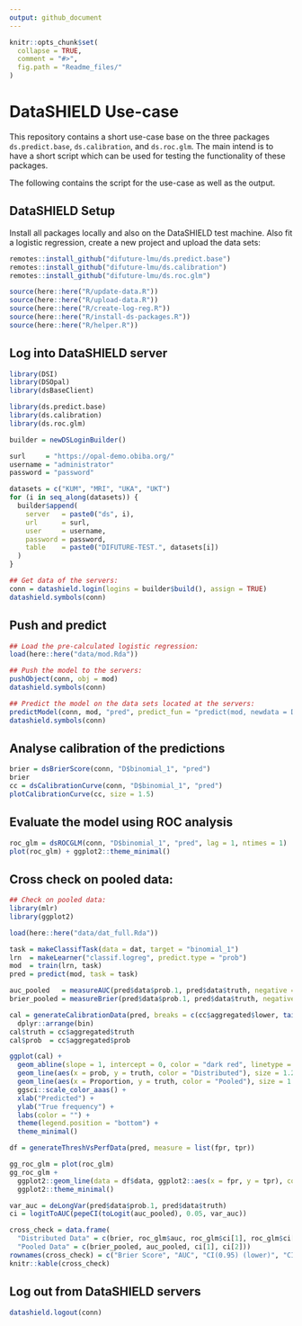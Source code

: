 ```yaml
---
output: github_document
---
```


<!-- README.md is generated from README.Rmd. Please edit that file -->

```r
knitr::opts_chunk$set(
  collapse = TRUE,
  comment = "#>",
  fig.path = "Readme_files/"
)
```

# DataSHIELD Use-case

This repository contains a short use-case base on the three packages `ds.predict.base`, `ds.calibration`, and `ds.roc.glm`. The main intend is to have a short script which can be used for testing the functionality of these packages.

The following contains the script for the use-case as well as the output.

## DataSHIELD Setup

Install all packages locally and also on the DataSHIELD test machine. Also fit a logistic regression, create a new project and upload the data sets:

```r
remotes::install_github("difuture-lmu/ds.predict.base")
remotes::install_github("difuture-lmu/ds.calibration")
remotes::install_github("difuture-lmu/ds.roc.glm")

source(here::here("R/update-data.R"))
source(here::here("R/upload-data.R"))
source(here::here("R/create-log-reg.R"))
source(here::here("R/install-ds-packages.R"))
source(here::here("R/helper.R"))
```

## Log into DataSHIELD server

```r
library(DSI)
library(DSOpal)
library(dsBaseClient)

library(ds.predict.base)
library(ds.calibration)
library(ds.roc.glm)

builder = newDSLoginBuilder()

surl     = "https://opal-demo.obiba.org/"
username = "administrator"
password = "password"

datasets = c("KUM", "MRI", "UKA", "UKT")
for (i in seq_along(datasets)) {
  builder$append(
    server   = paste0("ds", i),
    url      = surl,
    user     = username,
    password = password,
    table    = paste0("DIFUTURE-TEST.", datasets[i])
  )
}

## Get data of the servers:
conn = datashield.login(logins = builder$build(), assign = TRUE)
datashield.symbols(conn)
```

## Push and predict

```r
## Load the pre-calculated logistic regression:
load(here::here("data/mod.Rda"))

## Push the model to the servers:
pushObject(conn, obj = mod)
datashield.symbols(conn)

## Predict the model on the data sets located at the servers:
predictModel(conn, mod, "pred", predict_fun = "predict(mod, newdata = D, type = 'response')")
datashield.symbols(conn)
```

## Analyse calibration of the predictions

```r
brier = dsBrierScore(conn, "D$binomial_1", "pred")
brier
cc = dsCalibrationCurve(conn, "D$binomial_1", "pred")
plotCalibrationCurve(cc, size = 1.5)
```

## Evaluate the model using ROC analysis

```r
roc_glm = dsROCGLM(conn, "D$binomial_1", "pred", lag = 1, ntimes = 1)
plot(roc_glm) + ggplot2::theme_minimal()
```

## Cross check on pooled data:

```r
## Check on pooled data:
library(mlr)
library(ggplot2)

load(here::here("data/dat_full.Rda"))

task = makeClassifTask(data = dat, target = "binomial_1")
lrn  = makeLearner("classif.logreg", predict.type = "prob")
mod  = train(lrn, task)
pred = predict(mod, task = task)

auc_pooled   = measureAUC(pred$data$prob.1, pred$data$truth, negative = 0, positive = 1)
brier_pooled = measureBrier(pred$data$prob.1, pred$data$truth, negative = 0, positive = 1)

cal = generateCalibrationData(pred, breaks = c(cc$aggregated$lower, tail(cc$aggregated$upper, n = 1)))$proportion %>%
  dplyr::arrange(bin)
cal$truth = cc$aggregated$truth
cal$prob  = cc$aggregated$prob

ggplot(cal) +
  geom_abline(slope = 1, intercept = 0, color = "dark red", linetype = "dashed") +
  geom_line(aes(x = prob, y = truth, color = "Distributed"), size = 1.2) +
  geom_line(aes(x = Proportion, y = truth, color = "Pooled"), size = 1.2) +
  ggsci::scale_color_aaas() +
  xlab("Predicted") +
  ylab("True frequency") +
  labs(color = "") +
  theme(legend.position = "bottom") +
  theme_minimal()

df = generateThreshVsPerfData(pred, measure = list(fpr, tpr))

gg_roc_glm = plot(roc_glm)
gg_roc_glm +
  ggplot2::geom_line(data = df$data, ggplot2::aes(x = fpr, y = tpr), color = "dark red", alpha = 0.6) +
  ggplot2::theme_minimal()

var_auc = deLongVar(pred$data$prob.1, pred$data$truth)
ci = logitToAUC(pepeCI(toLogit(auc_pooled), 0.05, var_auc))

cross_check = data.frame(
  "Distributed Data" = c(brier, roc_glm$auc, roc_glm$ci[1], roc_glm$ci[2]),
  "Pooled Data" = c(brier_pooled, auc_pooled, ci[1], ci[2]))
rownames(cross_check) = c("Brier Score", "AUC", "CI(0.95) (lower)", "CI(0.95) (upper)")
knitr::kable(cross_check)
```

## Log out from DataSHIELD servers

```r
datashield.logout(conn)
```
